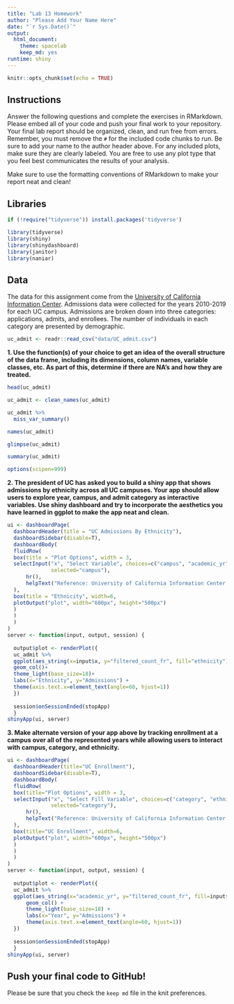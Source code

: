 ```yaml
---
title: "Lab 13 Homework"
author: "Please Add Your Name Here"
date: "`r Sys.Date()`"
output:
  html_document: 
    theme: spacelab
    keep_md: yes
runtime: shiny
---
```


```r
knitr::opts_chunk$set(echo = TRUE)
```

## Instructions
Answer the following questions and complete the exercises in RMarkdown. Please embed all of your code and push your final work to your repository. Your final lab report should be organized, clean, and run free from errors. Remember, you must remove the `#` for the included code chunks to run. Be sure to add your name to the author header above. For any included plots, make sure they are clearly labeled. You are free to use any plot type that you feel best communicates the results of your analysis.  

Make sure to use the formatting conventions of RMarkdown to make your report neat and clean!  

## Libraries
```r
if (!require("tidyverse")) install.packages('tidyverse')
```

```r
library(tidyverse)
library(shiny)
library(shinydashboard)
library(janitor)
library(naniar)
```

## Data
The data for this assignment come from the [University of California Information Center](https://www.universityofcalifornia.edu/infocenter). Admissions data were collected for the years 2010-2019 for each UC campus. Admissions are broken down into three categories: applications, admits, and enrollees. The number of individuals in each category are presented by demographic.  
```r
uc_admit <- readr::read_csv("data/UC_admit.csv")
```

**1. Use the function(s) of your choice to get an idea of the overall structure of the data frame, including its dimensions, column names, variable classes, etc. As part of this, determine if there are NA's and how they are treated.**  

```r
head(uc_admit)
```

```r
uc_admit <- clean_names(uc_admit)
```

```r
uc_admit %>%
  miss_var_summary()
```

```r
names(uc_admit)
```

```r
glimpse(uc_admit)
```

```r
summary(uc_admit)
```

```r
options(scipen=999)
```


**2. The president of UC has asked you to build a shiny app that shows admissions by ethnicity across all UC campuses. Your app should allow users to explore year, campus, and admit category as interactive variables. Use shiny dashboard and try to incorporate the aesthetics you have learned in ggplot to make the app neat and clean.**

```r
ui <- dashboardPage(
  dashboardHeader(title = "UC Admissions By Ethnicity"),
  dashboardSidebar(disable=T),
  dashboardBody(
  fluidRow(
  box(title = "Plot Options", width = 3,
  selectInput("x", "Select Variable", choices=c("campus", "academic_yr", "category"), 
              selected="campus"),
      hr(),
      helpText("Reference: University of California Information Center @https://www.universityofcalifornia.edu/infocenter")
  ),
  box(title = "Ethnicity", width=6,
  plotOutput("plot", width="600px", height="500px")
  ) 
  )
  ) 
) 
server <- function(input, output, session) { 
  
  output$plot <- renderPlot({
  uc_admit %>% 
  ggplot(aes_string(x=input$x, y="filtered_count_fr", fill="ethnicity")) +
  geom_col()+
  theme_light(base_size=18)+
  labs(x="Ethnicity", y="Admissions") +
  theme(axis.text.x=element_text(angle=60, hjust=1))
  })
  
  session$onSessionEnded(stopApp)
  }
shinyApp(ui, server)
```

**3. Make alternate version of your app above by tracking enrollment at a campus over all of the represented years while allowing users to interact with campus, category, and ethnicity.**

```r
ui <- dashboardPage(
  dashboardHeader(title="UC Enrollment"),
  dashboardSidebar(disable=T),
  dashboardBody(
  fluidRow(
  box(title="Plot Options", width = 3,
  selectInput("x", "Select Fill Variable", choices=c("category", "ethnicity", "campus"), 
              selected="category"),
      hr(),
      helpText("Reference: University of California Information Center @https://www.universityofcalifornia.edu/infocenter")
  ),
  box(title="UC Enrollment", width=6,
  plotOutput("plot", width="600px", height="500px")
  ) 
  )
  ) 
) 
server <- function(input, output, session) { 
  
  output$plot <- renderPlot({
  uc_admit %>%
  ggplot(aes_string(x="academic_yr", y="filtered_count_fr", fill=input$x)) +
      geom_col() + 
      theme_light(base_size=18) +
      labs(x="Year", y="Admissions") +
      theme(axis.text.x=element_text(angle=60, hjust=1))
  })
  
  session$onSessionEnded(stopApp)
  }
shinyApp(ui, server)
```


## Push your final code to GitHub!
Please be sure that you check the `keep md` file in the knit preferences. 